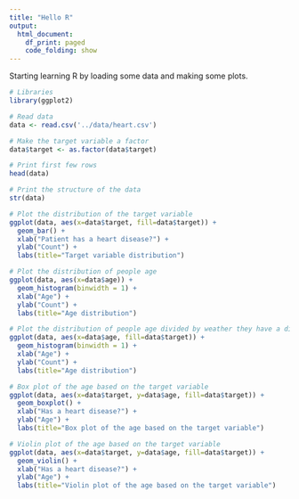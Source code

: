 ```yaml
---
title: "Hello R"
output:
  html_document:
    df_print: paged
    code_folding: show
---
```


Starting learning R by loading some data and making some plots.

```r
# Libraries
library(ggplot2)
```

```r
# Read data
data <- read.csv('../data/heart.csv')

# Make the target variable a factor
data$target <- as.factor(data$target)

# Print first few rows
head(data)
```

```r
# Print the structure of the data
str(data)
```

```r
# Plot the distribution of the target variable
ggplot(data, aes(x=data$target, fill=data$target)) +
  geom_bar() +
  xlab("Patient has a heart disease?") +
  ylab("Count") +
  labs(title="Target variable distribution")
```


```r
# Plot the distribution of people age
ggplot(data, aes(x=data$age)) +
  geom_histogram(binwidth = 1) +
  xlab("Age") +
  ylab("Count") +
  labs(title="Age distribution")
```


```r
# Plot the distribution of people age divided by weather they have a disase or not
ggplot(data, aes(x=data$age, fill=data$target)) +
  geom_histogram(binwidth = 1) +
  xlab("Age") +
  ylab("Count") +
  labs(title="Age distribution")
```


```r
# Box plot of the age based on the target variable
ggplot(data, aes(x=data$target, y=data$age, fill=data$target)) +
  geom_boxplot() +
  xlab("Has a heart disease?") +
  ylab("Age") +
  labs(title="Box plot of the age based on the target variable")
```


```r
# Violin plot of the age based on the target variable
ggplot(data, aes(x=data$target, y=data$age, fill=data$target)) +
  geom_violin() +
  xlab("Has a heart disease?") +
  ylab("Age") +
  labs(title="Violin plot of the age based on the target variable")
```